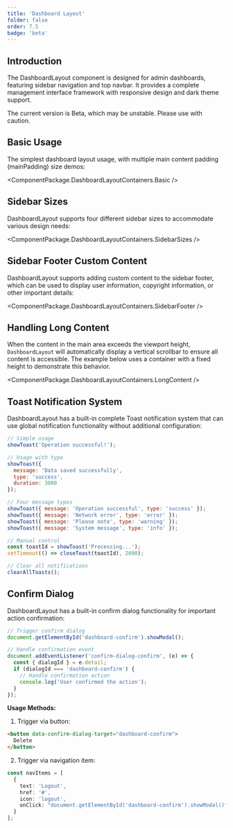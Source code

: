 ```yaml
---
title: 'Dashboard Layout'
folder: false
order: 7.5
badge: 'beta'
---
```



## Introduction

The DashboardLayout component is designed for admin dashboards, featuring sidebar navigation and top navbar. It provides a complete management interface framework with responsive design and dark theme support.


<Alert type="warning" closable={false}>
  The current version is Beta, which may be unstable. Please use with caution.
</Alert>

## Basic Usage

The simplest dashboard layout usage, with multiple main content padding (mainPadding) size demos:

<ComponentPackage.DashboardLayoutContainers.Basic />

## Sidebar Sizes

DashboardLayout supports four different sidebar sizes to accommodate various design needs:

<ComponentPackage.DashboardLayoutContainers.SidebarSizes />

## Sidebar Footer Custom Content

DashboardLayout supports adding custom content to the sidebar footer, which can be used to display user information, copyright information, or other important details:

<ComponentPackage.DashboardLayoutContainers.SidebarFooter />

## Handling Long Content

When the content in the main area exceeds the viewport height, `DashboardLayout` will automatically display a vertical scrollbar to ensure all content is accessible. The example below uses a container with a fixed height to demonstrate this behavior.

<ComponentPackage.DashboardLayoutContainers.LongContent />

## Toast Notification System

DashboardLayout has a built-in complete Toast notification system that can use global notification functionality without additional configuration:

```javascript
// Simple usage
showToast('Operation successful!');

// Usage with type
showToast({
  message: 'Data saved successfully',
  type: 'success',
  duration: 3000
});

// Four message types
showToast({ message: 'Operation successful', type: 'success' });
showToast({ message: 'Network error', type: 'error' });
showToast({ message: 'Please note', type: 'warning' });
showToast({ message: 'System message', type: 'info' });

// Manual control
const toastId = showToast('Processing...');
setTimeout(() => closeToast(toastId), 2000);

// Clear all notifications
clearAllToasts();
```

## Confirm Dialog

DashboardLayout has a built-in confirm dialog functionality for important action confirmation:

```javascript
// Trigger confirm dialog
document.getElementById('dashboard-confirm').showModal();

// Handle confirmation event
document.addEventListener('confirm-dialog-confirm', (e) => {
  const { dialogId } = e.detail;
  if (dialogId === 'dashboard-confirm') {
    // Handle confirmation action
    console.log('User confirmed the action');
  }
});
```

**Usage Methods:**

1. Trigger via button:
```html
<button data-confirm-dialog-target="dashboard-confirm">
  Delete
</button>
```

2. Trigger via navigation item:
```typescript
const navItems = [
  {
    text: 'Logout',
    href: '#',
    icon: 'logout',
    onClick: "document.getElementById('dashboard-confirm').showModal()"
  }
];
```
